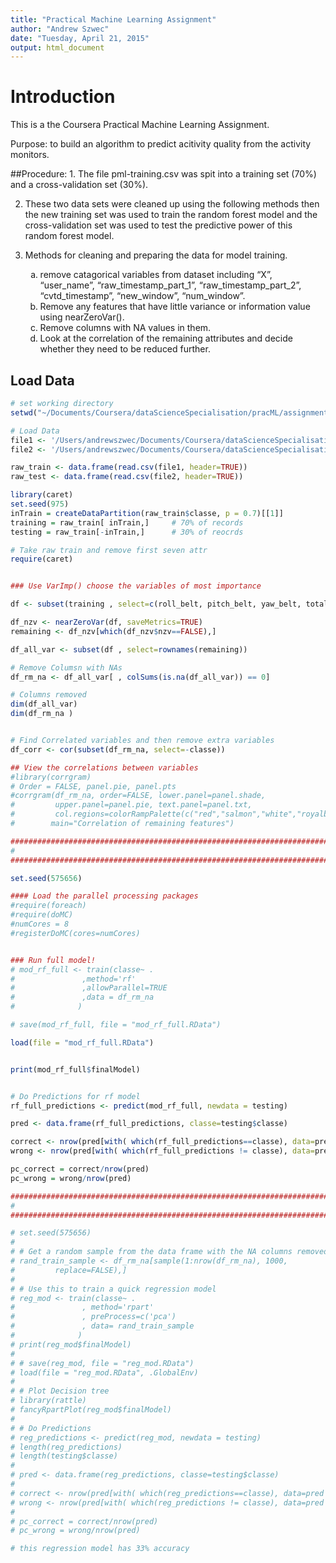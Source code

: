 ```yaml
---
title: "Practical Machine Learning Assignment"
author: "Andrew Szwec"
date: "Tuesday, April 21, 2015"
output: html_document
---
```


# Introduction
This is a the Coursera Practical Machine Learning Assignment.

Purpose: to build an algorithm to predict acitivity quality from the activity monitors.

##Procedure:
1. The file pml-training.csv was spit into a training set (70%) and a cross-validation set (30%).

2. These two data sets were cleaned up using the following methods then the new training set was used to train the random forest model and the cross-validation set was used to test the predictive power of this random forest model.

3. Methods for cleaning and preparing the data for model training.
      a) remove catagorical variables from dataset including "X", "user_name", "raw_timestamp_part_1", "raw_timestamp_part_2", "cvtd_timestamp", "new_window ", "num_window".
	b) Remove any features that have little variance or information value using nearZeroVar().
	c) Remove columns with NA values in them.
	d) Look at the correlation of the remaining attributes and decide whether they need to be reduced further.



## Load Data 
```r
# set working directory
setwd("~/Documents/Coursera/dataScienceSpecialisation/pracML/assignment")

# Load Data
file1 <- '/Users/andrewszwec/Documents/Coursera/dataScienceSpecialisation/pracML/assignment/pml-training.csv'
file2 <- '/Users/andrewszwec/Documents/Coursera/dataScienceSpecialisation/pracML/assignment/pml-testing.csv'

raw_train <- data.frame(read.csv(file1, header=TRUE))
raw_test <- data.frame(read.csv(file2, header=TRUE))

library(caret)
set.seed(975)
inTrain = createDataPartition(raw_train$classe, p = 0.7)[[1]]
training = raw_train[ inTrain,]     # 70% of records
testing = raw_train[-inTrain,]      # 30% of reocrds


```





```r
# Take raw train and remove first seven attr
require(caret)


### Use VarImp() choose the variables of most importance

df <- subset(training , select=c(roll_belt, pitch_belt, yaw_belt, total_accel_belt, kurtosis_roll_belt, kurtosis_picth_belt, kurtosis_yaw_belt, skewness_roll_belt, skewness_roll_belt.1, skewness_yaw_belt, max_roll_belt, max_picth_belt, max_yaw_belt, min_roll_belt, min_pitch_belt, min_yaw_belt, amplitude_roll_belt, amplitude_pitch_belt, amplitude_yaw_belt, var_total_accel_belt, avg_roll_belt, stddev_roll_belt, var_roll_belt, avg_pitch_belt, stddev_pitch_belt, var_pitch_belt, avg_yaw_belt, stddev_yaw_belt, var_yaw_belt, gyros_belt_x, gyros_belt_y, gyros_belt_z, accel_belt_x, accel_belt_y, accel_belt_z, magnet_belt_x, magnet_belt_y, magnet_belt_z, roll_arm, pitch_arm, yaw_arm, total_accel_arm, var_accel_arm, avg_roll_arm, stddev_roll_arm, var_roll_arm, avg_pitch_arm, stddev_pitch_arm, var_pitch_arm, avg_yaw_arm, stddev_yaw_arm, var_yaw_arm, gyros_arm_x, gyros_arm_y, gyros_arm_z, accel_arm_x, accel_arm_y, accel_arm_z, magnet_arm_x, magnet_arm_y, magnet_arm_z, kurtosis_roll_arm, kurtosis_picth_arm, kurtosis_yaw_arm, skewness_roll_arm, skewness_pitch_arm, skewness_yaw_arm, max_roll_arm, max_picth_arm, max_yaw_arm, min_roll_arm, min_pitch_arm, min_yaw_arm, amplitude_roll_arm, amplitude_pitch_arm, amplitude_yaw_arm, roll_dumbbell, pitch_dumbbell, yaw_dumbbell, kurtosis_roll_dumbbell, kurtosis_picth_dumbbell, kurtosis_yaw_dumbbell, skewness_roll_dumbbell, skewness_pitch_dumbbell, skewness_yaw_dumbbell, max_roll_dumbbell, max_picth_dumbbell, max_yaw_dumbbell, min_roll_dumbbell, min_pitch_dumbbell, min_yaw_dumbbell, amplitude_roll_dumbbell, amplitude_pitch_dumbbell, amplitude_yaw_dumbbell, total_accel_dumbbell, var_accel_dumbbell, avg_roll_dumbbell, stddev_roll_dumbbell, var_roll_dumbbell, avg_pitch_dumbbell, stddev_pitch_dumbbell, var_pitch_dumbbell, avg_yaw_dumbbell, stddev_yaw_dumbbell, var_yaw_dumbbell, gyros_dumbbell_x, gyros_dumbbell_y, gyros_dumbbell_z, accel_dumbbell_x, accel_dumbbell_y, accel_dumbbell_z, magnet_dumbbell_x, magnet_dumbbell_y, magnet_dumbbell_z, roll_forearm, pitch_forearm, yaw_forearm, kurtosis_roll_forearm, kurtosis_picth_forearm, kurtosis_yaw_forearm, skewness_roll_forearm, skewness_pitch_forearm, skewness_yaw_forearm, max_roll_forearm, max_picth_forearm, max_yaw_forearm, min_roll_forearm, min_pitch_forearm, min_yaw_forearm, amplitude_roll_forearm, amplitude_pitch_forearm, amplitude_yaw_forearm, total_accel_forearm, var_accel_forearm, avg_roll_forearm, stddev_roll_forearm, var_roll_forearm, avg_pitch_forearm, stddev_pitch_forearm, var_pitch_forearm, avg_yaw_forearm, stddev_yaw_forearm, var_yaw_forearm, gyros_forearm_x, gyros_forearm_y, gyros_forearm_z, accel_forearm_x, accel_forearm_y, accel_forearm_z, magnet_forearm_x, magnet_forearm_y, magnet_forearm_z, classe))

df_nzv <- nearZeroVar(df, saveMetrics=TRUE)
remaining <- df_nzv[which(df_nzv$nzv==FALSE),]

df_all_var <- subset(df , select=rownames(remaining))

# Remove Columsn with NAs
df_rm_na <- df_all_var[ , colSums(is.na(df_all_var)) == 0]

# Columns removed
dim(df_all_var)
dim(df_rm_na )


# Find Correlated variables and then remove extra variables
df_corr <- cor(subset(df_rm_na, select=-classe))

## View the correlations between variables
#library(corrgram)
# Order = FALSE, panel.pie, panel.pts
#corrgram(df_rm_na, order=FALSE, lower.panel=panel.shade,
#         upper.panel=panel.pie, text.panel=panel.txt,
#         col.regions=colorRampPalette(c("red","salmon","white","royalblue","navy")),       
#        main="Correlation of remaining features")

```

```r
########################################################################################################### train model on a sample as a test
# 
##########################################################################################################

set.seed(575656)

#### Load the parallel processing packages
#require(foreach)
#require(doMC)
#numCores = 8
#registerDoMC(cores=numCores)


### Run full model!
# mod_rf_full <- train(classe~ . 
#               ,method='rf'
#               ,allowParallel=TRUE
#               ,data = df_rm_na
#              )

# save(mod_rf_full, file = "mod_rf_full.RData")

load(file = "mod_rf_full.RData")


print(mod_rf_full$finalModel)


# Do Predictions for rf model
rf_full_predictions <- predict(mod_rf_full, newdata = testing)

pred <- data.frame(rf_full_predictions, classe=testing$classe)

correct <- nrow(pred[with( which(rf_full_predictions==classe), data=pred ),])
wrong <- nrow(pred[with( which(rf_full_predictions != classe), data=pred ),])

pc_correct = correct/nrow(pred)
pc_wrong = wrong/nrow(pred)

```


```r

########################################################################################################### Train Regression model on a sample as a test
# 
##########################################################################################################

# set.seed(575656)
# 
# # Get a random sample from the data frame with the NA columns removed
# rand_train_sample <- df_rm_na[sample(1:nrow(df_rm_na), 1000,
#         replace=FALSE),] 
# 
# # Use this to train a quick regression model
# reg_mod <- train(classe~ . 
#               , method='rpart'
#               , preProcess=c('pca')
#               , data= rand_train_sample
#              )
# print(reg_mod$finalModel)
# 
# # save(reg_mod, file = "reg_mod.RData") 
# load(file = "reg_mod.RData", .GlobalEnv)
# 
# # Plot Decision tree
# library(rattle)
# fancyRpartPlot(reg_mod$finalModel)
# 
# # Do Predictions
# reg_predictions <- predict(reg_mod, newdata = testing)
# length(reg_predictions)
# length(testing$classe)
# 
# pred <- data.frame(reg_predictions, classe=testing$classe)
# 
# correct <- nrow(pred[with( which(reg_predictions==classe), data=pred ),])
# wrong <- nrow(pred[with( which(reg_predictions != classe), data=pred ),])
# 
# pc_correct = correct/nrow(pred)
# pc_wrong = wrong/nrow(pred)

# this regression model has 33% accuracy


```


